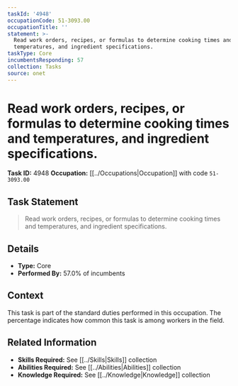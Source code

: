 ```yaml
---
taskId: '4948'
occupationCode: 51-3093.00
occupationTitle: ''
statement: >-
  Read work orders, recipes, or formulas to determine cooking times and
  temperatures, and ingredient specifications.
taskType: Core
incumbentsResponding: 57
collection: Tasks
source: onet
---
```

# Read work orders, recipes, or formulas to determine cooking times and temperatures, and ingredient specifications.

**Task ID:** 4948
**Occupation:** [[../Occupations|Occupation]] with code `51-3093.00`

## Task Statement

> Read work orders, recipes, or formulas to determine cooking times and temperatures, and ingredient specifications.

## Details

- **Type:** Core
- **Performed By:** 57.0% of incumbents

## Context

This task is part of the standard duties performed in this occupation. The percentage indicates how common this task is among workers in the field.

## Related Information

- **Skills Required:** See [[../Skills|Skills]] collection
- **Abilities Required:** See [[../Abilities|Abilities]] collection
- **Knowledge Required:** See [[../Knowledge|Knowledge]] collection

